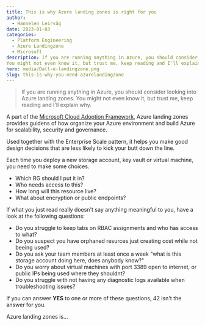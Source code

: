 ```yaml
---
title: This is why Azure landing zones is right for you
author:
  - Hannelen Leirvåg
date: 2023-01-03
categories:
  - Platform Engineering
  - Azure Landingzone
  - Microsoft
description: If you are running anything in Azure, you should consider looking into Azure landing zones.
You might not even know it, but trust me, keep reading and I'll explain why.
hero: media/Dall-e-landingzone.png
slug: this-is-why-you-need-azurelandingzone
---
```


> If you are running anything in Azure, you should consider looking into Azure landing zones.
You might not even know it, but trust me, keep reading and I'll explain why.

A part of the [Microsoft Cloud Adoption Framework](https://learn.microsoft.com/en-us/azure/cloud-adoption-framework/), Azure landing zones provides guidens of how organize your Azure environment and build Azure for scalability, security and governance.

Used together with the Enterprise Scale pattern, it helps you make good design decisions that are less likely to kick your butt down the line.

Each time you deploy a new storage account, key vault or virtual machine, you need to make some choices.

- Which RG should I put it in?
- Who needs access to this?
- How long will this resource live?
- What about encryption or public endpoints?

If what you just read really doesn't say anything meaningful to you, have a look at the following questions:

- Do you struggle to keep tabs on RBAC assignments and who has access to what?
- Do you suspect you have orphaned resurces just creating cost while not beeing used?
- Do you ask your team members at least once a week "what is this storage account doing here, does anybody know?"
- Do you worry about virtual machines with port 3389 open to internet, or public IPs being used where they shouldnt?
- Do you struggle with not having any diagnostic logs available when troubleshooting issues?

If you can answer **YES** to one or more of these questions, 42 isn't the answer for you.

Azure landing zones is...